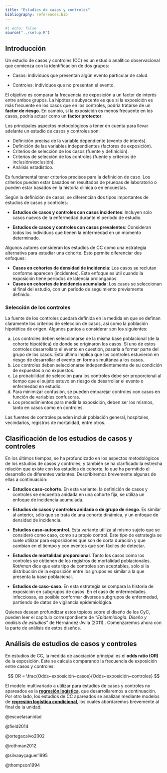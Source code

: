 ```yaml
---
title: "Estudios de casos y controles"
bibliography: references.bib
---
```


```r
#| echo: false
source("../setup.R")
```

## Introducción

Un estudio de casos y controles (CC) es un estudio analítico observacional que comienza con la identificación de dos grupos:

-   Casos: individuos que presentan algún evento particular de salud.

-   Controles: individuos que no presentan el evento.

El objetivo es comparar la frecuencia de exposición a un factor de interés entre ambos grupos. La hipótesis subyacente es que si la exposición es más frecuente en los casos que en los controles, podría tratarse de un **factor de riesgo**. En cambio, si la exposición es menos frecuente en los casos, podría actuar como un **factor protector**.

Los principales aspectos metodológicos a tener en cuenta para llevar adelante un estudio de casos y controles son:

-   Definición precisa de la variable dependiente (evento de interés).
-   Definición de las variables independientes (factores de exposición).
-   Criterios de selección de los casos (fuente y definición).
-   Criterios de selección de los controles (fuente y criterios de inclusión/exclusión).
-   Análisis estadístico.

Es fundamental tener criterios precisos para la definición de caso. Los criterios pueden estar basados en resultados de pruebas de laboratorio o pueden estar basados en la historia clínica o en encuestas.

Según la definición de casos, se diferencian dos tipos importantes de estudios de casos y controles:

-   **Estudios de casos y controles con casos incidentes**: Incluyen solo casos nuevos de la enfermedad durante el período de estudio.

-   **Estudios de casos y controles con casos prevalentes**: Consideran todos los individuos que tienen la enfermedad en un momento determinado.

Algunos autores consideran los estudios de CC como una estrategia alternativa para estudiar una cohorte. Esto permite diferenciar dos enfoques:

-   **Casos en cohortes de densidad de incidencia**: Los casos se reclutan conforme aparecen (incidentes). Este enfoque es útil cuando la exposición tiene períodos de latencia prolongados.
-   **Casos en cohortes de incidencia acumulada**: Los casos se seleccionan al final del estudio, con un período de seguimiento previamente definido.

### Selección de los controles

La fuente de los controles quedará definida en la medida en que se definan claramente los criterios de selección de casos, así como la población hipotética de origen. Algunos puntos a considerar son los siguientes:

a)  Los controles deben seleccionarse de la misma base poblacional (de la cohorte hipotética) de donde se originaron los casos. Si uno de estos controles desarrollara el evento en cuestión, pasaría a formar parte del grupo de los casos. Esto último implica que los controles estuvieron en riesgo de desarrollar el evento en forma simultánea a los casos.
b)  Los controles deben seleccionarse independientemente de su condición de expuestos o no expuestos.
c)  La probabilidad de selección para los controles debe ser proporcional al tiempo que el sujeto estuvo en riesgo de desarrollar el evento o enfermedad en estudio.
d)  Para minimizar confusión, se pueden emparejar controles con casos en función de variables confusoras.
e)  Los procedimientos para medir la exposición, deben ser los mismos, tanto en casos como en controles.

Las fuentes de controles pueden incluir población general, hospitales, vecindarios, registros de mortalidad, entre otros.

## Clasificación de los estudios de casos y controles

En los últimos tiempos, se ha profundizado en los aspectos metodológicos de los estudios de casos y controles; y también se ha clarificado la estrecha relación que existe con los estudios de cohorte, lo que ha permitido el desarrollo de diferentes variantes. Describiremos brevemente algunas de ellas a continuación:

-   **Estudios caso-cohorte**. En esta variante, la definición de casos y controles se encuentra anidada en una cohorte fija, se utiliza un enfoque de incidencia acumulada.

-   **Estudios de casos y controles anidado o de grupo de riesgo**. Es similar al anterior, sólo que se trata de una cohorte dinámica, y un enfoque de densidad de incidencia.

-   **Estudios caso-autocontrol**. Esta variante utiliza al mismo sujeto que se consideró como caso, como su propio control. Este tipo de estrategia se suele utilizar para exposiciones que son de corta duración y que cambian en el tiempo y con eventos que son fáciles de detectar.

-   **Estudios de mortalidad proporcional**. Tanto los casos como los controles se obtienen de los registros de mortalidad poblacionales. *Rothman* dice que este tipo de controles son aceptables, sólo si la distribución de la exposición entre los grupos es similar a la que presenta la base poblacional.

-   **Estudios de caso-caso**. En esta estrategia se compara la historia de exposición en subgrupos de casos. En el caso de enfermedades infecciosas, es posible conformar diversos subgrupos de enfermedad, partiendo de datos de vigilancia epidemiológica.

Quienes desean profundizar estos tópicos sobre el diseño de los CyC, pueden leer el capítulo correspondiente de *“Epidemiología. Diseño y análisis de estudios”* de Hernández-Ávila (2011) . Comenzaremos ahora con la parte de análisis de estos diseños.

## Análisis de estudios de casos y controles

En estudios de CC, la medida de asociación principal es el **odds ratio (OR)** de la exposición. Este se calcula comparando la frecuencia de exposición entre casos y controles:

$$
OR = \frac{Odds~exposición~casos}{Odds~exposición~controles}
$$

El modelo multivariado a utilizar para estudios de casos y controles no apareados es la [**regresión logística**](reg_logistica.qmd), que desarrollaremos a continuación. Por otro lado, los estudios de CC apareados se analizan mediante modelos de [**regresión logística condicional**](reg_logistica_cond.qmd), los cuales abordaremos brevemente al final de la unidad.

::: hidden
@escuelasanidad

@field2014

@ortegacalvo2002

@rothman2012

@silvaayçaguer1995

@thompson1994
:::
